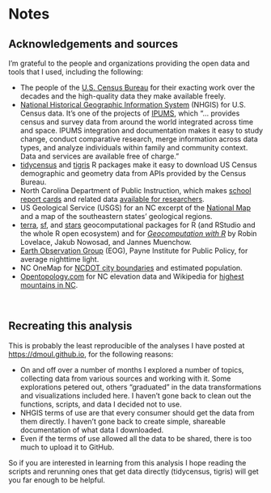 # Notes {.unnumbered}

## Acknowledgements and sources

I'm grateful to the people and organizations providing the open data and tools that I used, including the following:

* The people of the [U.S. Census Bureau](https://www.census.gov) for their exacting work over the decades and the high-quality data they make available freely.
* [National Historical Geographic Information System](https://www.nhgis.org) (NHGIS) for U.S. Census data. It's one of the projects of [IPUMS](https://www.ipums.org), which "... provides census and survey data from around the world integrated across time and space. IPUMS integration and documentation makes it easy to study change, conduct comparative research, merge information across data types, and analyze individuals within family and community context. Data and services are available free of charge."
* [tidycensus](https://walker-data.com/tidycensus/) and [tigris](https://github.com/walkerke/tigris) R packages make it easy to download US Census demographic and geometry data from APIs provided by the Census Bureau.
* North Carolina Department of Public Instruction, which makes [school report cards](https://www.dpi.nc.gov/data-reports/school-report-cards) and related data [available for researchers](https://www.dpi.nc.gov/data-reports/school-report-cards/school-report-card-resources-researchers).
* US Geological Service (USGS) for an NC excerpt of the [National Map](https://apps.nationalmap.gov/viewer/) and a map of the southeastern states' geological regions.
* [terra](https://rspatial.github.io/terra/index.html), [sf](https://r-spatial.github.io/sf/), and [stars](https://r-spatial.github.io/stars/) geocomputational packages for R (and RStudio and the whole R open ecosystem) and for *[Geocomputation with R](https://r.geocompx.org)* by Robin Lovelace, Jakub Nowosad, and Jannes Muenchow.
* [Earth Observation Group](https://payneinstitute.mines.edu/eog/) (EOG), Payne Institute for Public Policy, for average nighttime light.
* NC OneMap for [NCDOT city boundaries](https://www.nconemap.gov/datasets/NCDOT::ncdot-city-boundaries/explore?location=35.115032%2C-79.832300%2C7.86) and estimated population.
* [Opentopology.com](www.opentopology.com) for NC elevation data and Wikipedia for [highest mountains in NC](https://en.wikipedia.org/wiki/List_of_mountains_in_North_Carolina).

<br>

## Recreating this analysis

This is probably the least reproducible of the analyses I have posted at <https://dmoul.github.io>, for the following reasons:

* On and off over a number of months I explored a number of topics, collecting data from various sources and working with it. Some explorations petered out, others "graduated" in the data transformations and visualizations included here. I haven't gone back to clean out the functions, scripts, and data I decided not to use.
* NHGIS terms of use are that every consumer should get the data from them directly. I haven't gone back to create simple, shareable documentation of what data I downloaded.
* Even if the terms of use allowed all the data to be shared, there is too much to upload it to GitHub.

So if you are interested in learning from this analysis I hope reading the scripts and rerunning ones that get data directly (tidycensus, tigris) will get you far enough to be helpful.

